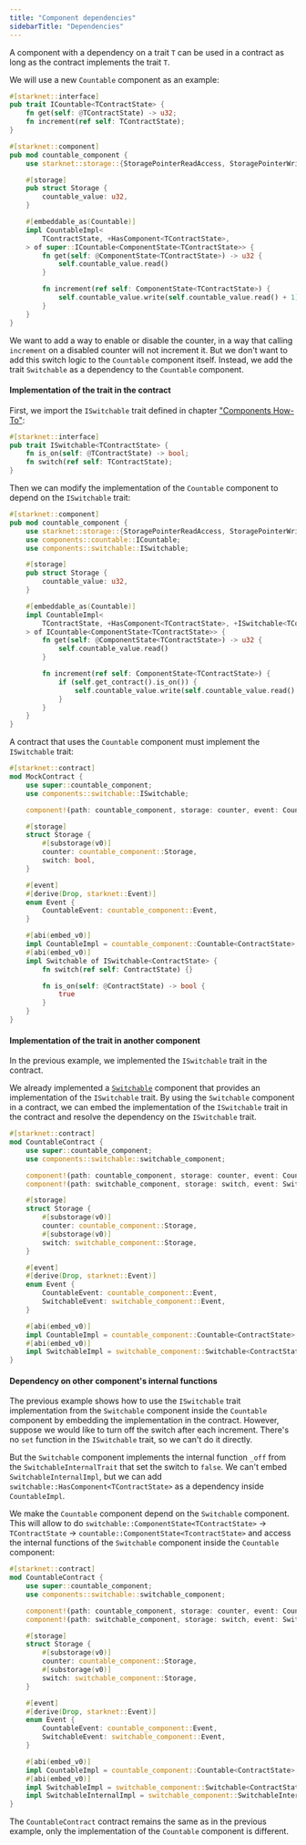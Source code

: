 ```yaml
---
title: "Component dependencies"
sidebarTitle: "Dependencies"
---
```


A component with a dependency on a trait `T` can be used in a contract as long as the contract implements the trait `T`.

We will use a new `Countable` component as an example:

```rust
#[starknet::interface]
pub trait ICountable<TContractState> {
    fn get(self: @TContractState) -> u32;
    fn increment(ref self: TContractState);
}

#[starknet::component]
pub mod countable_component {
    use starknet::storage::{StoragePointerReadAccess, StoragePointerWriteAccess};

    #[storage]
    pub struct Storage {
        countable_value: u32,
    }

    #[embeddable_as(Countable)]
    impl CountableImpl<
        TContractState, +HasComponent<TContractState>,
    > of super::ICountable<ComponentState<TContractState>> {
        fn get(self: @ComponentState<TContractState>) -> u32 {
            self.countable_value.read()
        }

        fn increment(ref self: ComponentState<TContractState>) {
            self.countable_value.write(self.countable_value.read() + 1);
        }
    }
}
```

We want to add a way to enable or disable the counter, in a way that calling `increment` on a disabled counter will not increment it.
But we don't want to add this switch logic to the `Countable` component itself.
Instead, we add the trait `Switchable` as a dependency to the `Countable` component.

#### Implementation of the trait in the contract

First, we import the `ISwitchable` trait defined in chapter ["Components How-To"](./how_to):

```rust
#[starknet::interface]
pub trait ISwitchable<TContractState> {
    fn is_on(self: @TContractState) -> bool;
    fn switch(ref self: TContractState);
}
```

Then we can modify the implementation of the `Countable` component to depend on the `ISwitchable` trait:

```rust
#[starknet::component]
pub mod countable_component {
    use starknet::storage::{StoragePointerReadAccess, StoragePointerWriteAccess};
    use components::countable::ICountable;
    use components::switchable::ISwitchable;

    #[storage]
    pub struct Storage {
        countable_value: u32,
    }

    #[embeddable_as(Countable)]
    impl CountableImpl<
        TContractState, +HasComponent<TContractState>, +ISwitchable<TContractState>,
    > of ICountable<ComponentState<TContractState>> {
        fn get(self: @ComponentState<TContractState>) -> u32 {
            self.countable_value.read()
        }

        fn increment(ref self: ComponentState<TContractState>) {
            if (self.get_contract().is_on()) {
                self.countable_value.write(self.countable_value.read() + 1);
            }
        }
    }
}
```

A contract that uses the `Countable` component must implement the `ISwitchable` trait:

```rust
#[starknet::contract]
mod MockContract {
    use super::countable_component;
    use components::switchable::ISwitchable;

    component!(path: countable_component, storage: counter, event: CountableEvent);

    #[storage]
    struct Storage {
        #[substorage(v0)]
        counter: countable_component::Storage,
        switch: bool,
    }

    #[event]
    #[derive(Drop, starknet::Event)]
    enum Event {
        CountableEvent: countable_component::Event,
    }

    #[abi(embed_v0)]
    impl CountableImpl = countable_component::Countable<ContractState>;
    #[abi(embed_v0)]
    impl Switchable of ISwitchable<ContractState> {
        fn switch(ref self: ContractState) {}

        fn is_on(self: @ContractState) -> bool {
            true
        }
    }
}
```

#### Implementation of the trait in another component

In the previous example, we implemented the `ISwitchable` trait in the contract.

We already implemented a [`Switchable`](./how_to) component that provides an implementation of the `ISwitchable` trait.
By using the `Switchable` component in a contract, we can embed the implementation of the `ISwitchable` trait in the contract and resolve the dependency on the `ISwitchable` trait.

```rust
#[starknet::contract]
mod CountableContract {
    use super::countable_component;
    use components::switchable::switchable_component;

    component!(path: countable_component, storage: counter, event: CountableEvent);
    component!(path: switchable_component, storage: switch, event: SwitchableEvent);

    #[storage]
    struct Storage {
        #[substorage(v0)]
        counter: countable_component::Storage,
        #[substorage(v0)]
        switch: switchable_component::Storage,
    }

    #[event]
    #[derive(Drop, starknet::Event)]
    enum Event {
        CountableEvent: countable_component::Event,
        SwitchableEvent: switchable_component::Event,
    }

    #[abi(embed_v0)]
    impl CountableImpl = countable_component::Countable<ContractState>;
    #[abi(embed_v0)]
    impl SwitchableImpl = switchable_component::Switchable<ContractState>;
}
```

#### Dependency on other component's internal functions

The previous example shows how to use the `ISwitchable` trait implementation from the `Switchable` component inside the `Countable` component by embedding the implementation in the contract.
However, suppose we would like to turn off the switch after each increment. There's no `set` function in the `ISwitchable` trait, so we can't do it directly.

But the `Switchable` component implements the internal function `_off` from the `SwitchableInternalTrait` that set the switch to `false`.
We can't embed `SwitchableInternalImpl`, but we can add `switchable::HasComponent<TContractState>` as a dependency inside `CountableImpl`.

We make the `Countable` component depend on the `Switchable` component.
This will allow to do `switchable::ComponentState<TContractState>` -> `TContractState` -> `countable::ComponentState<TcontractState>` and access the internal functions of the `Switchable` component inside the `Countable` component:

```rust
#[starknet::contract]
mod CountableContract {
    use super::countable_component;
    use components::switchable::switchable_component;

    component!(path: countable_component, storage: counter, event: CountableEvent);
    component!(path: switchable_component, storage: switch, event: SwitchableEvent);

    #[storage]
    struct Storage {
        #[substorage(v0)]
        counter: countable_component::Storage,
        #[substorage(v0)]
        switch: switchable_component::Storage,
    }

    #[event]
    #[derive(Drop, starknet::Event)]
    enum Event {
        CountableEvent: countable_component::Event,
        SwitchableEvent: switchable_component::Event,
    }

    #[abi(embed_v0)]
    impl CountableImpl = countable_component::Countable<ContractState>;
    #[abi(embed_v0)]
    impl SwitchableImpl = switchable_component::Switchable<ContractState>;
    impl SwitchableInternalImpl = switchable_component::SwitchableInternalImpl<ContractState>;
}
```

The `CountableContract` contract remains the same as in the previous example, only the implementation of the `Countable` component is different.
